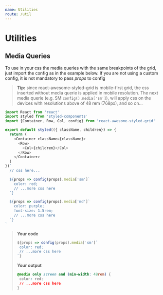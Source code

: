 ```yaml
---
name: Utilities
route: /util
---
```


# Utilities

## Media Queries

To use in your css the media queries with the same breakpoints of the grid,
just import the config as in the example below. If you are not using a
custom config, it is not mandatory to pass *props* to config

> **Tip:** since react-awesome-styled-grid is mobile-first grid,
the css inserted without media querie is applied in mobile resolution.
The next media querie (e.g. SM ```config().media['sm']```), will apply css on the
devices with resolutions above of 48 rem (768px), and so on...

```js
import React from 'react'
import styled from 'styled-components'
import {Container, Row, Col, config} from 'react-awesome-styled-grid'

export default styled(({ className, children}) => {
  return (
    <Container className={className}>
      <Row>
        <Col>{children}</Col>
      </Row>
    </Container>
  )
})`
  // css here...

  ${props => config(props).media['sm']`
    color: red;
    // ...more css here
  `}

  ${props => config(props).media['md']`
    color: purple;
    font-size: 1.5rem;
    // ...more css here
  `}
`
```

> **Your code**
>
>```js
>${props => config(props).media['sm']`
>  color: red;
>  // ...more css here
>`}
>```
>
>**Your output**
>
>```css
>@media only screen and (min-width: 48rem) {
>  color: red;
>  // ...more css here
>}
>```
